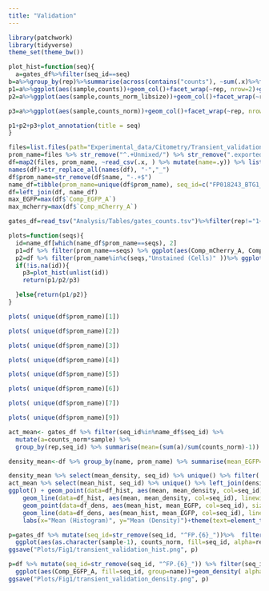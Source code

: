 ```yaml
---
title: "Validation"
---
```


```r
library(patchwork)
library(tidyverse)
theme_set(theme_bw())
```

```r
plot_hist=function(seq){
  a=gates_df%>%filter(seq_id==seq)
b=a%>%group_by(rep)%>%summarise(across(contains("counts"), ~sum(.x)%>%floor()))
p1=a%>%ggplot(aes(sample,counts))+geom_col()+facet_wrap(~rep, nrow=2)+ggtitle("Raw counts", subtitle = paste("Total counts: \n rep_1", b$counts[1], '\n rep_3', b$counts[2]))+xlab("Gate")+ylab("Counts")+theme(title = element_text(size=10))
p2=a%>%ggplot(aes(sample,counts_norm_libsize))+geom_col()+facet_wrap(~rep,nrow=2)+ggtitle("Counts normalized \n by Libsize")

p3=a%>%ggplot(aes(sample,counts_norm))+geom_col()+facet_wrap(~rep, nrow=2)+xlab("Gate")+ylab("Counts")+theme(title = element_text(size=8))+ggtitle("Counts normalized by \nLibsize and sampling effort")

p1+p2+p3+plot_annotation(title = seq)
}
```

```r
files=list.files(path="Experimental_data/Citometry/Transient_validation/Unmixed", pattern=".csv", full.names = T)
prom_name=files %>% str_remove("^.+Unmixed/") %>% str_remove(".exported.+$")
df=map2(files, prom_name, ~read_csv(.x, ) %>% mutate(name=.y)) %>% list_rbind()
names(df)=str_replace_all(names(df), "-","_")
df$prom_name=str_remove(df$name, "-.+$")
name_df=tibble(prom_name=unique(df$prom_name), seq_id=c("FP018243_BTG1_1",NA,  "FP022540_KIAA0753_1", NA, "FP018274_METAP2_1", "FP016171_PPP1R14B_3", "FP020354_TMEM87A_1", NA,"FP021573_ZKSCAN2_1" ))
df=left_join(df, name_df)
max_EGFP=max(df$`Comp_EGFP_A`)
max_mcherry=max(df$`Comp_mCherry_A`)
```

```r
gates_df=read_tsv("Analysis/Tables/gates_counts.tsv")%>%filter(rep!="1+3")%>%mutate(rep=paste0("Rep ",rep))

```

```r
plots=function(seqs){
  id=name_df[which(name_df$prom_name==seqs), 2]
  p1=df %>% filter(prom_name==seqs) %>% ggplot(aes(Comp_mCherry_A, Comp_EGFP_A))+geom_hex(bins=64)+facet_wrap(~name)+scale_x_continuous(limits = c(1,max_mcherry),trans="log10")+scale_y_continuous(limits = c(1,max_EGFP),trans="log10")+ggtitle(id)
  p2=df %>% filter(prom_name%in%c(seqs,"Unstained (Cells)" ))%>% ggplot(aes(Comp_EGFP_A, col=name))+scale_x_continuous(limits = c(1,max_EGFP),trans="log10")+geom_density()
  if(!is.na(id)){
    p3=plot_hist(unlist(id))
    return(p1/p2/p3)

  }else{return(p1/p2)}
}
```

```r
plots( unique(df$prom_name)[1])
```

```r
plots( unique(df$prom_name)[2])
```

```r
plots( unique(df$prom_name)[3])
```

```r
plots( unique(df$prom_name)[4])
```

```r

plots( unique(df$prom_name)[5])
```

```r

plots( unique(df$prom_name)[6])
```

```r
plots( unique(df$prom_name)[7])
```

```r
plots( unique(df$prom_name)[9])
```

```r
act_mean<- gates_df %>% filter(seq_id%in%name_df$seq_id) %>% 
  mutate(a=counts_norm*sample) %>% 
  group_by(rep,seq_id) %>% summarise(mean=(sum(a)/sum(counts_norm)-1)) %>% ungroup() %>% group_by(seq_id) %>%  mutate(mean_hist=mean(mean))

density_mean<-df %>% group_by(name, prom_name) %>% summarise(mean_EGFP=mean(Comp_EGFP_A), median_EGFP=median(Comp_EGFP_A)) %>% ungroup() %>%group_by(prom_name) %>% mutate(mean_density=mean(mean_EGFP)) %>% left_join(name_df)

density_mean %>% select(mean_density, seq_id) %>% unique() %>% filter(!is.na(seq_id)) %>% left_join(act_mean) %>% mutate(seq_id=str_remove(seq_id, "^FP.{6}_")) ->df_hist
act_mean %>% select(mean_hist, seq_id) %>% unique() %>% left_join(density_mean) %>% mutate(seq_id=str_remove(seq_id, "^FP.{6}_"))->df_dens
ggplot() + geom_point(data=df_hist, aes(mean, mean_density, col=seq_id), size=2.5)+
    geom_line(data=df_hist, aes(mean, mean_density, col=seq_id), linewidth=1.5)+
    geom_point(data=df_dens, aes(mean_hist, mean_EGFP, col=seq_id), size=2.5)+
    geom_line(data=df_dens, aes(mean_hist, mean_EGFP, col=seq_id), linewidth=1.5)+
    labs(x="Mean (Histogram)", y="Mean (Density)")+theme(text=element_text(size=20))+labs(col="Promoter")+scale_color_manual(values = c(KIAA0753_1="#AD343E", TMEM87A_1="#FFB400", ))
```

```r
p=gates_df %>% mutate(seq_id=str_remove(seq_id, "^FP.{6}_"))%>%  filter(seq_id%in%c("KIAA0753_1", "TMEM87A_1")) %>% group_by(seq_id, rep) %>% mutate(counts_norm=counts_norm/sum(counts_norm)) %>% 
  ggplot(aes(as.character(sample-1), counts_norm, fill=seq_id, alpha=rep))+geom_col(position="dodge")+scale_alpha_manual(values=c("Rep 1"=0.5,"Rep 2"=0.9))+ggpubr::theme_pubr()+labs(x="Gate", y="Relative Counts", fill="Promoter", alpha=NULL)+scale_fill_manual(values=c(KIAA0753_1="#AD343E", TMEM87A_1="#FFB400"))
ggsave("Plots/Fig1/transient_validation_hist.png", p)
```

```r
p=df %>% mutate(seq_id=str_remove(seq_id, "^FP.{6}_")) %>% filter(seq_id%in%c( "KIAA0753_1","TMEM87A_1")) %>% 
  ggplot(aes(Comp_EGFP_A, fill=seq_id, group=name))+geom_density( alpha=0.3)+scale_x_log10(limits=c(10,100000))+ggpubr::theme_pubr()+labs(x="Gate", y="Relative Counts", fill="Promoter", alpha=NULL)+scale_fill_manual(values=c(KIAA0753_1="#AD343E", TMEM87A_1="#FFB400"))
ggsave("Plots/Fig1/transient_validation_density.png", p)
```
